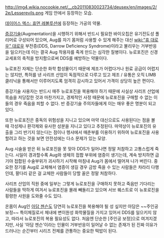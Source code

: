 {{{+1 '''Neuropozyne''' }}}

http://img4.wikia.nocookie.net/__cb20110830023734/deusex/en/images/2/2e/Lesserevils.png
게임 안에서 등장하는 모습. 

[[데이어스 엑스: 휴먼 레볼루션]]에 등장하는 가공의 약물.

[[증강기술]](Augmentation)을 시행하기 위해서 반드시 필요한 바이오칩은 유기전도성 폴리머로 구성되어 있으며, Aug를 자기 몸처럼 사용할 수 있게 해주는 대신 [[wiki:"휴 대로우" 대로우]] 부전증(DDS, Darrow Deficiency Syndrome)이라고 불리우는 거부반응을 일으키는데 이는 결국 Aug 착용자를 죽게 만드는 심각한 질병이다. 뉴로포진은 신경교세포의 축적을 방지함으로써 DDS를 예방하는 약물이다.

뉴로포진 자체는 단순한 화학 합성물이기 때문에 제조가 어렵다거나 원료 공급이 어렵지는 않지만, 특허를 낸 사리프 산업이 독점적으로 다루고 있고 제조 / 유통은 오직 LIMB 클리닉을 통해서만 이루어지도록 엄격히 감시하고 있어서 가격이 상당히 높은 편이다.

증강기술 사용자는 반드시 매주 뉴로포진을 복용해야 하기 때문에 사실상 사리프 산업에 목숨을 저당잡한 것과 마찬가지고, 경제적인 사정 때문에 뉴로포진을 구매할 수 없는 이들의 경우 죽음을 피할 수 없다. 반 증강기술 주의자들에게 이는 매우 좋은 명분이 되고 있다.

또한 뉴로포진은 중독의 위험성을 지니고 있으며  마약 대신으로도 사용된다는 점을 볼 때 각성제나 환각제와 유사한 성분을 지니고 있다고 추정된다. 마약상이 뉴로포진의 유출을 그리 반기지 않는다는 점이나 헹샤에서 매춘부를 이용하기 위하여 뉴로포진을 사용할려고 하는 것을 보면 안전성에는 다소 문제가 있는 모양.

Aug 시술을 받은 뒤 뉴로포진을 못 맞아 DDS가 일어나면 정말 처참하고 고통스럽게 죽는다. 시일이 경과할수록 Aug와 생체의 접합 부위에 염증이 생기는데, 계속 방치하면 급기야 접합된 수술부위가 괴사하기 시작해 마침내 Aug가 몸에서 떨어져 나가 버린다. 중요한 장기를 Aug로 교체해서 염증이 생길 경우 금방 죽을 수 있는 사람들은 차라리 다행인데, 팔다리 같은 걸 교체한 사람들이 당할 꼴은 정말 처참하다.

사리프 산업의 직원 중에 일부는 그렇게 뉴로포진을 구매하지 못하고 죽음만 기다리는 사람들을 딱하게 여겨서 뉴로포진을 몰래 빼돌리고 있으며 서브 퀘스트로 이 뉴포로진을 횡령한 사원을 도와줄 수도 있다.

온몸이 Aug인 [[아담 젠슨]]도 당연히 뉴로포진을 복용해야 될 성 싶지만 아담은 ~~주인공 보정~~ 특이체질로서 체내에 변이원성 화학물질을 가지고 있어서 DDS를 일으키지 않고, 따라서 뉴로포진의 복용 필요성도 없다. 처음엔 단순한 [주인공 보정]으로 여겨지겠지만, 사실 '아담 젠슨'이라는 인물이 거부반응이 일어날 수 없는 존재가 된 진짜 이유가 드러나는 순간부터 시리즈 전체를 관통하는 중요한 떡밥이 된다.
